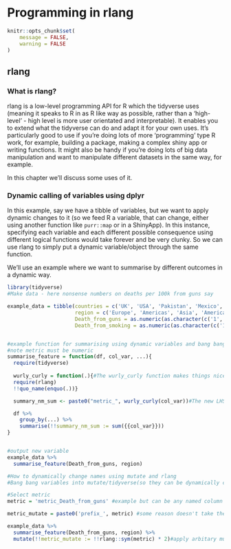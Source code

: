 
# Programming in rlang
```r
knitr::opts_chunk$set(
	message = FALSE,
	warning = FALSE
)
```

## rlang

### What is rlang?

rlang is a low-level programming API for R which the tidyverse uses (meaning it speaks to R in as R like way as possible, rather than a 'high-level' - high level is more user orientated and interpretable). It  enables you to extend what the tidyverse can do and adapt it for your own uses. It's particularly good to use if you're doing lots of more 'programming' type R work, for example, building a package, making a complex shiny app or writing functions. It might also be handy if you're doing lots of big data manipulation and want to manipulate different datasets in the same way, for example.

In this chapter we'll discuss some uses of it.

### Dynamic calling of variables using dplyr

In this example, say we have a tibble of variables, but we want to apply dynamic changes to it (so we feed R a variable, that can change, either using another function like `purr::map` or in a ShinyApp). In this instance, specifying each variable and each different possible consequence using different logical functions would take forever and be very clunky. So we can use rlang to simply put a dynamic variable/object through the same function.

We'll use an example where we want to summarise by different outcomes in a dynamic way.

```r
library(tidyverse)
#Make data - here nonsense numbers on deaths per 100k from guns say

example_data = tibble(countries = c('UK', 'USA', 'Pakistan', 'Mexico', 'Ireland', 'Estonia'),
                      region = c('Europe', 'Americas', 'Asia', 'Americas', 'Europe', 'Europe'),
                      Death_from_guns = as.numeric(as.character(c('1', '200', '150', '450', '3', '3.5'))),
                      Death_from_smoking = as.numeric(as.character(c('100', '300', '140', '150', '120', '300'))))


#example function for summarising using dynamic variables and bang bangs
#note metric must be numeric
summarise_feature = function(df, col_var, ...){
  require(tidyverse)
  
  wurly_curly = function(.){#The wurly_curly function makes things nicer
  require(rlang)
  !!quo_name(enquo(.))}

  summary_nm_sum <- paste0("metric_", wurly_curly(col_var))#The new LHS variable must have a different name from that on the RHS

  df %>%
    group_by(...) %>% 
    summarise(!!summary_nm_sum := sum({{col_var}}))
}


#output new variable
example_data %>% 
  summarise_feature(Death_from_guns, region) 

#How to dynamically change names using mutate and rlang
#Bang bang variables into mutate/tidyverse(so they can be dynamically changed)

#Select metric
metric = 'metric_Death_from_guns' #example but can be any named column

metric_mutate = paste0('prefix_', metric) #some reason doesn't take these within the mutate function so has to be outside

example_data %>% 
  summarise_feature(Death_from_guns, region) %>% 
  mutate(!!metric_mutate := !!rlang::sym(metric) * 2)#apply arbitary multiplication by two
```
